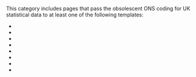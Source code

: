 {{Wikipedia category|tracking=yes|hidden=yes}}
{{Empty category}}
<center>{{Purge|UPDATE this page}}</center>

This category includes pages that pass the obsolescent ONS coding for UK statistical data to at least one of the following templates:

*{{tl|English district population}}
*{{tl|English district rank}}
*{{tl|English district density}}
*{{tl|English district area}}
*{{tl|English district area rank}}
*{{tl|English district control}}
*{{tl|Welsh council control}}
*{{tl|Welsh council population}}